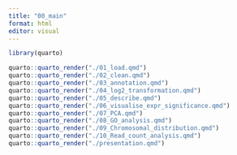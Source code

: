 ```yaml
---
title: "00_main"
format: html
editor: visual
---
```


```r
library(quarto)
```

```r
quarto::quarto_render("./01_load.qmd")
quarto::quarto_render("./02_clean.qmd")
quarto::quarto_render("./03_annotation.qmd")
quarto::quarto_render("./04_log2_transformation.qmd")
quarto::quarto_render("./05_describe.qmd")
quarto::quarto_render("./06_visualise_expr_significance.qmd")  
quarto::quarto_render("./07_PCA.qmd") 
quarto::quarto_render("./08_GO_analysis.qmd")
quarto::quarto_render("./09_Chromosomal_distribution.qmd") 
quarto::quarto_render("./10_Read_count_analysis.qmd") 
quarto::quarto_render("./presentation.qmd")

```
